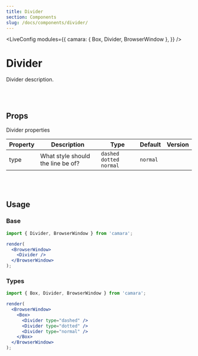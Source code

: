```yaml
---
title: Divider
section: Components
slug: /docs/components/divider/
---
```



<!-- Define `camara` module as `{ Divider }` -->

<LiveConfig
  modules={{
    camara: { Box, Divider, BrowserWindow },
  }}
/>

# Divider

Divider description.

<br></br>

## Props

Divider properties

| Property | Description                       | Type                       | Default  | Version |
| -------- | --------------------------------- | -------------------------- | -------- | ------- |
| type     | What style should the line be of? | `dashed` `dotted` `normal` | `normal` |         |

<br></br>

## Usage

### Base

```jsx live noInline
import { Divider, BrowserWindow } from 'camara';

render(
  <BrowserWindow>
    <Divider />
  </BrowserWindow>
);
```

### Types

```jsx live noInline
import { Box, Divider, BrowserWindow } from 'camara';

render(
  <BrowserWindow>
    <Box>
      <Divider type="dashed" />
      <Divider type="dotted" />
      <Divider type="normal" />
    </Box>
  </BrowserWindow>
);
```
